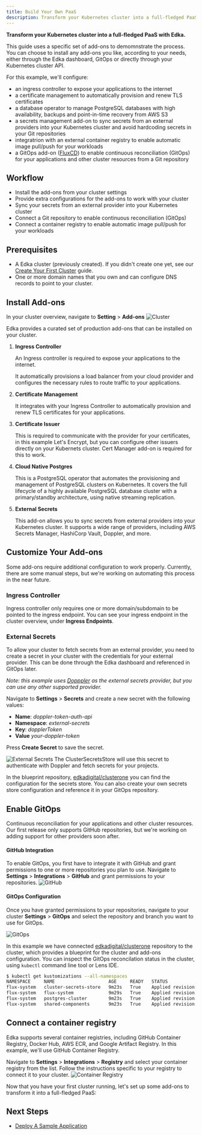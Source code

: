 ```yaml
---
title: Build Your Own PaaS
description: Transform your Kubernetes cluster into a full-fledged PaaS with Edka
---
```


**Transform your Kubernetes cluster into a full-fledged PaaS with Edka.**

This guide uses a specific set of add-ons to demomnstrate the process. You can choose to install any add-ons you like, according to your needs, either through the Edka dashboard, GitOps or directly through your Kubernetes cluster API.

For this example, we'll configure:
- an ingress controller to expose your applications to the internet
- a certificate management to automatically provision and renew TLS certificates
- a database operator to manage PostgreSQL databases with high availability, backups and point-in-time recovery from AWS S3
- a secrets management add-on to sync secrets from an external providers into your Kubernetes cluster and avoid hardcoding secrets in your Git repositories
- integratrion with an external container registry to enable automatic image pull/push for your workloads
- a GitOps add-on ([FluxCD](https://fluxcd.io)) to enable continuous reconciliation (GitOps) for your applications and other cluster resources from a Git repository

## Workflow
- Install the add-ons from your cluster settings
- Provide extra configurations for the add-ons to work with your cluster
- Sync your secrets from an external provider into your Kubernetes cluster
- Connect a Git repository to enable continuous reconciliation (GitOps)
- Connect a container registry to enable automatic image pull/push for your workloads

## Prerequisites

- A Edka cluster (previously created). If you didn't create one yet, see our [Create Your First Cluster](/get-started/create-a-cluster/) guide.
- One or more domain names that you own and can configure DNS records to point to your cluster.

## Install Add-ons
In your cluster overview, navigate to **Setting** > **Add-ons**
![Cluster](https://assets.edka.io/ek_addons.webp)

Edka provides a curated set of production add-ons that can be installed on your cluster.
<Steps>
   <ol>
      <li>
         <strong>Ingress Controller</strong>
         <p>An Ingress controller is required to expose your applications to the internet.</p>
         <p>It automatically provisions a load balancer from your cloud provider and configures the necessary rules to route traffic to your applications.</p>
      </li>
      <li>
         <strong>Certificate Management</strong>
         <p>It integrates with your Ingress Controller to automatically provision and renew TLS certificates for your applications.</p>
      </li>
      <li>
         <strong>Certificate Issuer</strong>
         <p>This is required to communicate with the provider for your certificates, in this example Let's Encrypt, but you can configure other issuers directly on your Kubernets cluster. Cert Manager add-on is required for this to work.</p>
      </li>
      <li>
         <strong>Cloud Native Postgres</strong>
         <p>This is a PostgreSQL operator that automates the provisioning and management of PostgreSQL clusters on Kubernetes. It covers the full lifecycle of a highly available PostgreSQL database cluster with a primary/standby architecture, using native streaming replication.</p>
      </li>
      <li>
         <strong>External Secrets</strong>
         <p>This add-on allows you to sync secrets from external providers into your Kubernetes cluster. It supports a wide range of providers, including AWS Secrets Manager, HashiCorp Vault, Doppler, and more.</p>
      </li>
   </ol>
</Steps>


## Customize Your Add-ons
Some add-ons require additional configuration to work properly. Currently, there are some manual steps, but we're working on automating this process in the near future.

### Ingress Controller
Ingress controller only requires one or more domain/subdomain to be pointed to the ingress endpoint. You can see your ingress endpoint in the cluster overview, under **Ingress Endpoints**.

### External Secrets
To allow your cluster to fetch secrets from an external provider, you need to create a secret in your cluster with the credentials for your external provider. This can be done through the Edka dashboard and referenced in GitOps later.

*Note: this example uses [Dopppler](https://www.doppler.com/) as the external secrets provider, but you can use any other supported provider.*

Navigate to **Settings** > **Secrets** and create a new secret with the following values:

- **Name**: *doppler-token-auth-api*
- **Namespace**: *external-secrets*
- **Key**: *dopplerToken*
- **Value** *your-doppler-token*

Press **Create Secret** to save the secret.

![External Secrets](https://assets.edka.io/ek_secret_store.webp)
The ClusterSecretsStore will use this secret to authenticate with Doppler and fetch secrets for your projects.

In the blueprint repository, [edkadigital/clusterone](https://github.com/edkadigital/clusterone/blob/main/clusters/resources/clusterone/secrets/cluster-secrets-store.yaml) you can find the configuration for the secrets store. You can also create your own secrets store configuration and reference it in your GitOps repository.

## Enable GitOps
Continuous reconciliation for your applications and other cluster resources. Our first release only supports GitHub repositories, but we're working on adding support for other providers soon after.

#### GitHub Integration
To enable GitOps, you first have to integrate it with GitHub and grant permissions to one or more repositories you plan to use. Navigate to **Settings** > **Integrations** > **GitHub** and grant permissions to your repositories.
![GitHub](https://assets.edka.io/ek_github.webp)
#### GitOps Configuration
Once you have granted permissions to your repositories, navigate to your cluster **Settings** > **GitOps** and select the repository and branch you want to use for GitOps.

![GitOps](https://assets.edka.io/ek_gitops.webp)

In this example we have connected [edkadigital/clusterone](https://github.com/edkadigital/clusterone) repository to the cluster, which provides a blueprint for the cluster and add-ons configuration. You can inspect the GitOps reconcilation status in the cluster, using `kubectl` command line tool or Lens IDE.

```bash
$ kubectl get kustomizations --all-namespaces
NAMESPACE     NAME                    AGE     READY   STATUS
flux-system   cluster-secrets-store   9m23s   True    Applied revision: refs/heads/main@sha1:c97b810d9d8d0ffc5f70c80a23fe252e7bf13bc7
flux-system   flux-system             9m29s   True    Applied revision: refs/heads/main@sha1:c97b810d9d8d0ffc5f70c80a23fe252e7bf13bc7
flux-system   postgres-cluster        9m23s   True    Applied revision: refs/heads/main@sha1:c97b810d9d8d0ffc5f70c80a23fe252e7bf13bc7
flux-system   shared-components       9m23s   True    Applied revision: refs/heads/main@sha1:c97b810d9d8d0ffc5f70c80a23fe252e7bf13bc7
```

## Connect a container registry
Edka supports several container registries, including GitHub Container Registry, Docker Hub, AWS ECR, and Google Artifact Registry. In this example, we'll use GitHub Container Registry.

Navigate to **Settings** > **Integrations** > **Registry** and select your container registry from the list. Follow the instructions specific to your registry to connect it to your cluster.
![Container Registry](https://assets.edka.io/ek_registry_mk1.webp)

Now that you have your first cluster running, let's set up some add-ons to transform it into a full-fledged PaaS:

## Next Steps
- [Deploy A Sample Application](/get-started/deploy-a-sample-app/)